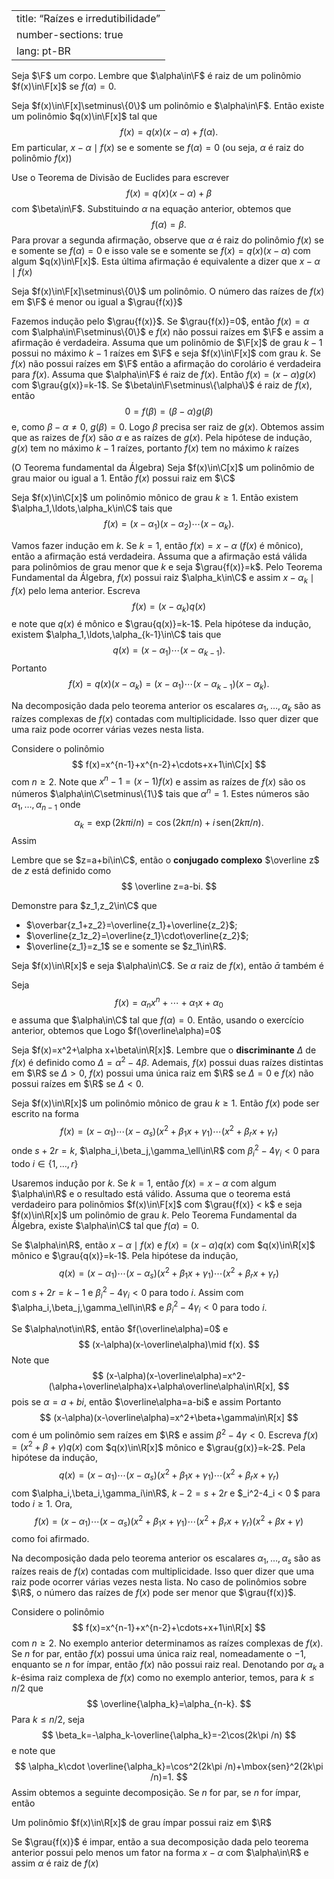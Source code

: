 

---
title: "Raízes e irredutibilidade"
number-sections: true
lang: pt-BR
---

Seja $\F$ um corpo. Lembre que $\alpha\in\F$ é raiz de um polinômio $f(x)\in\F[x]$ se $f(\alpha)=0$.

:::{#lem-}
Seja $f(x)\in\F[x]\setminus\{0\}$ um polinômio e $\alpha\in\F$. Então existe um polinômio $q(x)\in\F[x]$ tal que
$$
f(x)=q(x)(x-\alpha)+f(\alpha).
$$
Em particular, $x-\alpha\mid f(x)$ se e somente se $f(\alpha)=0$ (ou seja, $\alpha$ é raiz do polinômio $f(x)$)
:::


:::{.proof}
Use o Teorema de Divisão de Euclides para escrever
$$
f(x)=q(x)(x-\alpha)+\beta
$$
com $\beta\in\F$. Substituindo $\alpha$ na equação anterior, obtemos que
$$
f(\alpha)=\beta.
$$
Para provar a segunda afirmação, observe que $\alpha$ é raiz do polinômio $f(x)$ se e somente se $f(\alpha)=0$ e isso vale se e somente se $f(x)=q(x)(x-\alpha)$ com algum $q(x)\in\F[x]$. Esta última afirmação é equivalente a dizer que $x-\alpha\mid f(x)$
:::


:::{#cor-}
Seja $f(x)\in\F[x]\setminus\{0\}$ um polinômio. O número das raízes de $f(x)$ em $\F$ é menor ou igual a $\grau{f(x)}$
:::


:::{.proof}
Fazemos indução pelo $\grau{f(x)}$. Se $\grau{f(x)}=0$, então $f(x)=\alpha$ com $\alpha\in\F\setminus\{0\}$ e $f(x)$ não possui raízes em $\F$ e assim a afirmação é verdadeira. Assuma que um polinômio de $\F[x]$ de grau $k-1$ possui no máximo $k-1$ raízes em $\F$ e seja $f(x)\in\F[x]$ com grau $k$. Se $f(x)$ não possui raízes em $\F$ então a afirmação do corolário é verdadeira para $f(x)$. Assuma que $\alpha\in\F$ é raiz de $f(x)$. Então $f(x)=(x-\alpha)g(x)$ com $\grau{g(x)}=k-1$. Se $\beta\in\F\setminus\{\alpha\}$ é raiz de $f(x)$, então
$$
0=f(\beta)=(\beta-\alpha)g(\beta)
$$
e, como $\beta-\alpha\neq 0$, $g(\beta)=0$. Logo $\beta$ precisa ser raiz de $g(x)$. Obtemos assim que as raizes de $f(x)$ são $\alpha$ e as raízes de $g(x)$. Pela hipótese de indução, $g(x)$ tem no máximo $k-1$ raízes, portanto $f(x)$ tem no máximo $k$ raízes
:::


:::{#thm-}
 (O Teorema fundamental da Álgebra)
Seja $f(x)\in\C[x]$ um polinômio de grau maior ou igual a $1$. Então $f(x)$ possui raiz em $\C$
:::


:::{#thm-}
Seja $f(x)\in\C[x]$ um polinômio mônico de grau $k\geq 1$. Então existem $\alpha_1,\ldots,\alpha_k\in\C$ tais que
$$
f(x)=(x-\alpha_1)(x-\alpha_2)\cdots(x-\alpha_k).
$$
:::


:::{.proof}
Vamos fazer indução em $k$. Se $k=1$, então $f(x)=x-\alpha$ ($f(x)$ é mônico), então a afirmação está verdadeira. Assuma que a afirmação está válida para polinômios de grau menor que $k$ e seja $\grau{f(x)}=k$. Pelo Teorema Fundamental da Álgebra, $f(x)$ possui raiz $\alpha_k\in\C$ e assim $x-\alpha_k\mid f(x)$ pelo lema anterior. Escreva
$$
f(x)=(x-\alpha_k)q(x)
$$
e note que $q(x)$ é mônico e $\grau{q(x)}=k-1$. Pela hipótese da indução, existem $\alpha_1,\ldots,\alpha_{k-1}\in\C$ tais que
$$
q(x)=(x-\alpha_1)\cdots (x-\alpha_{k-1}).
$$
Portanto
$$
f(x)=q(x)(x-\alpha_k)=(x-\alpha_1)\cdots(x-\alpha_{k-1})(x-\alpha_k).
$$
:::

Na decomposição dada pelo teorema anterior os escalares $\alpha_1,\ldots,\alpha_k$ são as raízes complexas de $f(x)$ contadas com multiplicidade. Isso quer dizer que uma raiz pode ocorrer várias vezes nesta lista.

:::{#exm-}
Considere o polinômio
$$
f(x)=x^{n-1}+x^{n-2}+\cdots+x+1\in\C[x]
$$
com $n\geq 2$. Note que $x^n-1=(x-1)f(x)$ e assim as raízes de  $f(x)$ são os números $\alpha\in\C\setminus\{1\}$ tais que $\alpha^n=1$. Estes números são $\alpha_1,\ldots,\alpha_{n-1}$ onde
$$
\alpha_k=\exp(2k\pi i/n)=\cos(2k\pi/n)+i\,\mbox{sen}(2k\pi/n).
$$
Assim
\begin{align*}
f(x)&=x^{n-1}+x^{n-2}+\cdots+x+1\\
&=\prod_{k=1}^{n-1}(x-\alpha_k)\\
&=\prod_{k=1}^{n-1}(x-\exp(2k\pi i/n))\\
&=\prod_{k=1}^{n-1}(x-\cos(2k\pi/n)-i\,\mbox{sen}(2k\pi/n))
\end{align*}
:::

Lembre que se $z=a+bi\in\C$, então o **conjugado complexo** $\overline z$ de $z$ está definido como
$$
\overline z=a-bi.
$$

:::{#exr-}
Demonstre para $z_1,z_2\in\C$ que


-  $\overbar{z_1+z_2}=\overline{z_1}+\overline{z_2}$;
-  $\overline{z_1z_2}=\overline{z_1}\cdot\overline{z_2}$;
-  $\overline{z_1}=z_1$ se e somente se $z_1\in\R$.

:::


:::{#lem-comp-conj-root}
Seja $f(x)\in\R[x]$ e seja $\alpha\in\C$. Se $\alpha$ raiz de $f(x)$, então $\bar\alpha$ também é
:::


:::{.proof}
Seja
$$
f(x)=\alpha_nx^n+\cdots+\alpha_1x+\alpha_0
$$
e assuma que $\alpha\in\C$ tal que $f(\alpha)=0$. Então, usando o exercício anterior, obtemos que
\begin{align*}
0&=\overline 0=\overline{f(\alpha)}=\overline{\alpha_n\alpha^n+\cdots+\alpha_1\alpha+\alpha_0}\\&=
\alpha_n\overline \alpha^n+\cdots+\alpha_1\overline \alpha+\alpha_0.
\end{align*}
Logo $f(\overline\alpha)=0$
:::

Seja $f(x)=x^2+\alpha x+\beta\in\R[x]$. Lembre que o **discriminante** $\Delta$ de $f(x)$ é definido como $\Delta=\alpha^2-4\beta$. Ademais,  $f(x)$ possui duas raízes distintas em $\R$ se $\Delta >  0$, $f(x)$ possui uma única raiz em $\R$ se $\Delta=0$ e $f(x)$ não possui raízes em $\R$ se $\Delta < 0$.

:::{#thm-}
Seja $f(x)\in\R[x]$ um polinômio mônico de grau $k\geq 1$.  Então $f(x)$ pode ser escrito na forma
$$
f(x)=(x-\alpha_1)\cdots (x-\alpha_s)(x^2+\beta_1x+\gamma_1)\cdots (x^2+\beta_rx+\gamma_r)
$$
onde $s+2r=k$, $\alpha_i,\beta_j,\gamma_\ell\in\R$ com $\beta_i^2-4\gamma_i < 0$ para todo $i\in\{1,\ldots,r\}$
:::


:::{.proof}
Usaremos indução por $k$. Se $k=1$, então $f(x)=x-\alpha$ com algum $\alpha\in\R$ e o resultado está válido.
Assuma que o teorema está verdadeiro para polinômios $f(x)\in\F[x]$ com  $\grau{f(x)} < k$ e seja $f(x)\in\R[x]$ um polinômio de grau $k$. Pelo Teorema Fundamental da Álgebra, existe $\alpha\in\C$ tal que $f(\alpha)=0$.

Se $\alpha\in\R$, então $x-\alpha\mid f(x)$ e $f(x)=(x-\alpha)q(x)$ com $q(x)\in\R[x]$ mônico e $\grau{q(x)}=k-1$. Pela hipótese da indução,
$$
q(x)=(x-\alpha_1)\cdots (x-\alpha_s)(x^2+\beta_1x+\gamma_1)\cdots (x^2+\beta_rx+\gamma_r)
$$
com $s+2r=k-1$ e $\beta_i^2-4\gamma_i < 0$ para todo $i$.
Assim
\begin{align*}
f(x)&=(x-\alpha)q(x)\\&=(x-\alpha)(x-\alpha_1)\cdots(x-\alpha_s)(x^2+\beta_1x+\gamma_1)\cdots (x^2+\beta_rx+\gamma_r).
\end{align*}
com $\alpha_i,\beta_j,\gamma_\ell\in\R$ e $\beta_i^2-4\gamma_i < 0$ para todo $i$.

Se $\alpha\not\in\R$, então $f(\overline\alpha)=0$ e
$$
(x-\alpha)(x-\overline\alpha)\mid f(x).
$$
Note que
$$
(x-\alpha)(x-\overline\alpha)=x^2-(\alpha+\overline\alpha)x+\alpha\overline\alpha\in\R[x],
$$
pois se $\alpha=a+bi$, então $\overline\alpha=a-bi$ e assim
\begin{align*}
\alpha+\overline\alpha&=2a\in\R\\
\alpha\overline\alpha&=a^2+b^2\in\R.
\end{align*}
Portanto
$$
(x-\alpha)(x-\overline\alpha)=x^2+\beta+\gamma\in\R[x]
$$
com
\begin{align*}
\beta&=-\alpha-\overline{\alpha}=-2a; \\
\gamma&=\alpha\cdot\overline{\alpha}=a^2+b^2
\end{align*}
é um polinômio sem raízes em $\R$ e assim $\beta^2-4\gamma < 0$.
Escreva $f(x)=(x^2+\beta+\gamma)q(x)$ com $q(x)\in\R[x]$ mônico e $\grau{g(x)}=k-2$. Pela hipótese da indução,
$$
q(x)=(x-\alpha_1)\cdots (x-\alpha_s)(x^2+\beta_1x+\gamma_1)\cdots (x^2+\beta_rx+\gamma_r)
$$
com $\alpha_i,\beta_i,\gamma_i\in\R$, $k-2=s+2r$ e $\beta_i^2-4\gamma_i < 0 $ para todo $i\geq 1$. Ora,
$$
f(x)=(x-\alpha_1)\cdots (x-\alpha_s)(x^2+\beta_1x+\gamma_1)\cdots (x^2+\beta_rx+\gamma_r)(x^2+\beta x+\gamma)
$$
como foi afirmado.

:::

Na decomposição dada pelo teorema anterior os escalares $\alpha_1,\ldots,\alpha_s$ são as raízes reais de $f(x)$ contadas com multiplicidade. Isso quer dizer que uma raiz pode ocorrer várias vezes nesta lista. No caso de polinômios sobre $\R$, o número das raízes de $f(x)$ pode ser menor que $\grau{f(x)}$.

:::{#exm-}
Considere o polinômio
$$
f(x)=x^{n-1}+x^{n-2}+\cdots+x+1\in\R[x]
$$
com $n\geq 2$. No exemplo anterior determinamos as raízes complexas de $f(x)$. Se $n$ for par, então $f(x)$ possui uma única raiz real, nomeadamente o $-1$, enquanto se $n$ for ímpar, então $f(x)$ não possui raiz real. Denotando por $\alpha_k$ a $k$-ésima raiz complexa de $f(x)$ como no exemplo anterior, temos, para $k\leq n/2$ que
$$
\overline{\alpha_k}=\alpha_{n-k}.
$$
Para $k\leq n/2$, seja
$$
\beta_k=-\alpha_k-\overline{\alpha_k}=-2\cos(2k\pi /n)
$$
e note que
$$
\alpha_k\cdot \overline{\alpha_k}=\cos^2(2k\pi /n)+\mbox{sen}^2(2k\pi /n)=1.
$$
Assim obtemos a seguinte decomposição. Se $n$ for par,
\begin{align*}
f(x)&=(x+1)\prod_{k=1}^{(n-2)/2}(x^2+\beta_kx+1)\\&=(x+1)\prod_{i=1}^{(n-2)/2}(x^2-2\cos(2k\pi/n)x+1);
\end{align*}
se $n$ for ímpar, então
\begin{align*}
f(x)&=\prod_{k=1}^{(n-1)/2}(x^2+\beta_kx+1)\\&=\prod_{i=1}^{(n-1)/2}(x^2-2\cos(2k\pi/n)x+1).
\end{align*}
:::


:::{#cor-}
Um polinômio $f(x)\in\R[x]$ de grau ímpar possui raiz em $\R$
:::


:::{.proof}
Se $\grau{f(x)}$ é impar, então a sua decomposição dada pelo teorema anterior possui pelo menos um fator na forma $x-\alpha$ com $\alpha\in\R$ e assim $\alpha$ é raiz de $f(x)$
:::

